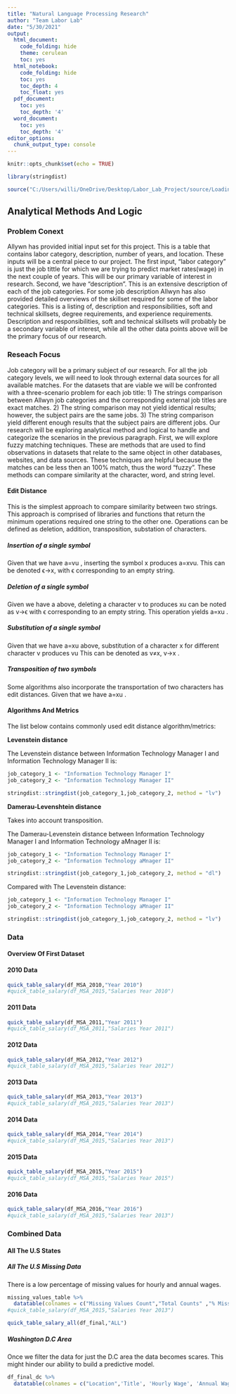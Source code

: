 ```yaml
---
title: "Natural Language Processing Research"
author: "Team Labor Lab"
date: "5/30/2021"
output:
  html_document:
    code_folding: hide
    theme: cerulean
    toc: yes
  html_notebook:
    code_folding: hide
    toc: yes
    toc_depth: 4
    toc_float: yes
  pdf_document:
    toc: yes
    toc_depth: '4'
  word_document:
    toc: yes
    toc_depth: '4'
editor_options:
  chunk_output_type: console
---
```


```r
knitr::opts_chunk$set(echo = TRUE)

library(stringdist)
```

```r
source("C:/Users/willi/OneDrive/Desktop/Labor_Lab_Project/source/Loading_data.R")
```


## Analytical Methods And Logic

### Problem Conext 

Allywn has provided initial input set for this project. This is a table that contains labor category, description, number of years, and location. These inputs will be a central piece to our project. The first input, “labor category” is just the job tittle for which we are trying to predict market rates(wage) in the next couple of years. This will be our primary variable of interest in research. Second, we have “description”. This is an extensive description of each of the job categories. For some job description Allwyn has also provided detailed overviews of the skillset required for some of the labor categories. This is a listing of, description and responsibilities, soft and technical skillsets, degree requirements, and experience requirements. Description and responsibilities, soft and technical skillsets will probably be a secondary variable of interest, while all the other data points above will be the primary focus of our research.

### Reseach Focus

Job category will be a primary subject of our research. For all the job category levels, we will need to look through external data sources for all available matches. For the datasets that are viable we will be confronted with a three-scenario problem for each job title: 1) The strings comparison between Allwyn job categories and the corresponding external job titles are exact matches.  2) The string comparison may not yield identical results; however, the subject pairs are the same jobs. 3) The string comparison yield different enough results that the subject pairs are different jobs.
Our research will be exploring analytical method and logical to handle and categorize the scenarios in the previous paragraph.  First, we will explore fuzzy matching techniques. These are methods that are used to find observations in datasets that relate to the same object in other databases, websites, and data sources. These techniques are helpful because the matches can be less then an 100% match, thus the word “fuzzy”. These methods can compare similarity at the character, word, and string level.

#### Edit Distance 

This is the simplest approach to compare similarity between two strings. This approach is comprised of libraries and functions that return the minimum operations required one string to the other one. Operations can be defined as deletion, addition, transposition, substation of characters. 

##### **Insertion of a single symbol**

Given that we have a=vu , inserting the symbol x produces a=xvu. This can be denoted ϵ→x, with ϵ corresponding to an empty string.

##### **Deletion of a single symbol**

Given we have a  above, deleting a character v to produces xu  can be noted as v→ϵ with ϵ corresponding to an empty string. This operation yields  a=xu .

##### **Substitution of a single symbol**

Given that we have a=xu above, substitution of a character x for different character v produces vu This can be denoted as  v≠x,  v→x .

##### **Transposition of two symbols** 

Some algorithms also incorporate the transportation of two characters has edit distances. Given that we have a=xu .


#### Algorithms And Metrics

The list below contains commonly used edit distance algorithm/metrics:

**Levenstein distance**  

The Levenstein distance between Information Technology Manager I and Information Technology Manager II is:
```r
job_category_1 <- "Information Technology Manager I"
job_category_2 <- "Information Technology Manager II"

stringdist::stringdist(job_category_1,job_category_2, method = "lv")
```

**Damerau-Levenshtein distance**

Takes into account transposition.

The Damerau-Levenstein distance between Information Technology Manager I and Information Technology aMnager II is:
```r
job_category_1 <- "Information Technology Manager I"
job_category_2 <- "Information Technology aMnager II"

stringdist::stringdist(job_category_1,job_category_2, method = "dl")
```

Compared with The Levenstein distance:
```r
job_category_1 <- "Information Technology Manager I"
job_category_2 <- "Information Technology aMnager II"

stringdist::stringdist(job_category_1,job_category_2, method = "lv")
```


### Data

#### Overview Of First Dataset 

#### 2010 Data
```r
quick_table_salary(df_MSA_2010,"Year 2010")
#quick_table_salary(df_MSA_2015,"Salaries Year 2010")
```

#### 2011 Data
```r
quick_table_salary(df_MSA_2011,"Year 2011")
#quick_table_salary(df_MSA_2011,"Salaries Year 2011")
```

#### 2012 Data
```r
quick_table_salary(df_MSA_2012,"Year 2012")
#quick_table_salary(df_MSA_2015,"Salaries Year 2012")
```


#### 2013 Data
```r
quick_table_salary(df_MSA_2013,"Year 2013")
#quick_table_salary(df_MSA_2015,"Salaries Year 2013")
```

#### 2014 Data
```r
quick_table_salary(df_MSA_2014,"Year 2014")
#quick_table_salary(df_MSA_2015,"Salaries Year 2013")
```

#### 2015 Data
```r
quick_table_salary(df_MSA_2015,"Year 2015")
#quick_table_salary(df_MSA_2015,"Salaries Year 2015")
```

#### 2016 Data
```r
quick_table_salary(df_MSA_2016,"Year 2016")
#quick_table_salary(df_MSA_2015,"Salaries Year 2013")
```

### Combined Data

#### All The U.S States


##### All The U.S Missing Data

There is a low percentage of missing values for hourly and annual wages.

```r
missing_values_table %>%
  datatable(colnames = c("Missing Values Count","Total Counts" ,"% Missing Values"),caption ="Missing Salary",rownames = c("Hourly Mean", "Annual Mean")) %>%formatPercentage( "Percent_Missing_Values",digits = 2)
#quick_table_salary(df_MSA_2015,"Salaries Year 2013")
```

```r
quick_table_salary_all(df_final,"ALL")
```

##### Washington D.C Area

Once we filter the data for just the D.C area the data becomes scares. This might hinder our ability to build a predictive model.

```r
df_final_dc %>%
  datatable(colnames = c("Location",'Title', 'Hourly Wage', 'Annual Wage'),caption = "DC Area")
```

